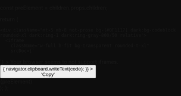   const preElement = children.props.children;

  return (

    <div className="mt-5 mb-8 not-prose bg-[#0F1117] dark:bg-codeblock rounded-xl dark:ring-1 dark:ring-gray-800/50 relative">
      <iframe
        className="w-full h-fit bg-transparent rounded-t-xl"
        srcDoc={`
<html>
<head>
  <script type="importmap">
    {
      "imports": {
        "react": "https://cdn.jsdelivr.net/npm/react@18.3.1/+esm",
        "react/jsx-runtime": "https://cdn.jsdelivr.net/npm/react@18.3.1/jsx-runtime/+esm",
        "react-dom": "https://cdn.jsdelivr.net/npm/react-dom@18.3.1/+esm",
        "react-dom/server": "https://cdn.jsdelivr.net/npm/react-dom@18.3.1/server/+esm",
        "@react-email/components": "https://cdn.jsdelivr.net/npm/@react-email/components@0.0.26-canary.4/+esm"
      }
    }
  </script>
  <script type="text/javascript" src="https://unpkg.com/@babel/standalone/babel.min.js"></script>
  <script type="text/babel" data-type="module" data-presets="react">
    ${code}
    render(<div style={{ display: 'flex', width: '100%', height: 'fit', minHeight: '100vh', alignItems: 'center', justifyContent: 'center' }}><Email /></div>)
      .then(html => {
        document.open("text/html");
        document.write(html);
        document.close();

        const style = document.createElement('style');
        style.type = "text/css";
        style.appendChild(document.createTextNode("html, body { background: #0d0d0d; padding: 0; margin: 0 }"));
        document.head.appendChild(style);
      });

  </script>
  <style>
    html, body {
      background: #0d0d0d;
      padding: 0;
      margin: 0;
    }
  </style>
</head>
</html>
       `}
      >
        Your browser seems to not support iframes.
      </iframe>
      <div className="border-t p-5 text-sm leading-6 relative" style={{ borderColor: 'rgb(var(--gray-800)/0.5)' }}>
        <div className="z-10 group absolute right-5 top-5">
          <button 
            className="flex relative items-center justify-center" 
            onClick={() => {
              navigator.clipboard.writeText(code);
            }}
          >
            <Icon color="#374151" icon="clone" iconType="solid" />
            <div class="absolute top-11 left-1/2 transform -translate-x-1/2 -translate-y-1/2 hidden group-hover:block text-white rounded-lg px-1.5 py-0.5 text-xs bg-primary-dark">
              'Copy'
            </div>
          </button>
        </div>
        {preElement}
      </div>
    </div>
  );
};
